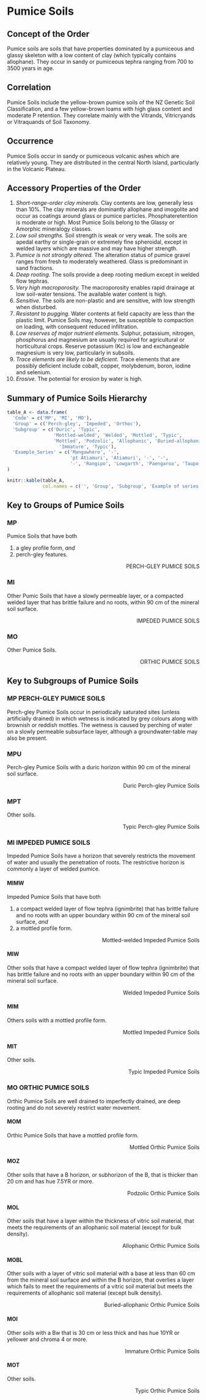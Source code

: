 # Pumice Soils

## Concept of the Order

Pumice soils are soils that have properties dominated by a pumiceous and glassy skeleton with a low content of clay (which typically contains allophane). They occur in sandy or pumiceous tephra ranging from 700 to 3500 years in age.

## Correlation

Pumice Soils include the yellow-brown pumice soils of the NZ Genetic Soil Classification, and a few yellow-brown loams with high glass content and moderate P retention. They correlate mainly with the Vitrands, Vitricryands or Vitraquands of Soil Taxonomy.

## Occurrence

Pumice Soils occur in sandy or pumiceous volcanic ashes which are relatively young. They are distributed in the central North Island, particularly in the Volcanic Plateau.

## Accessory Properties of the Order

  1.  _Short-range-order clay minerals._ Clay contents are low, generally less than 10%. The clay minerals are dominantly allophane and imogolite and occur as coatings around glass or pumice particles. Phosphateretention is moderate or high. Most Pumice Soils belong to the Glassy or Amorphic mineralogy classes.
  2.  _Low soil strengths._ Soil strength is weak or very weak. The soils are apedal earthy or single-grain or extremely fine spheroidal, except in welded layers which are massive and may have higher strength.
  3.  _Pumice is not strongly altered._ The alteration status of pumice gravel ranges from fresh to moderately weathered. Glass is predominant in sand fractions.
  4.  _Deep rooting._ The soils provide a deep rooting medium except in welded flow tephras.
  5.  _Very high macroporosity._ The macroporosity enables rapid drainage at low soil-water tensions. The available water content is high.
  6.  _Sensitive._ The soils are non-plastic and are sensitive, with low strength when disturbed.
  7. _Resistant to pugging._ Water contents at field capacity are less than the plastic limit. Pumice Soils may, however, be susceptible to compaction on loading, with consequent reduced infiltration.
  8.  _Low reserves of major nutrient elements._ Sulphur, potassium, nitrogen, phosphorus and magnesium are usually required for agricultural or horticultural crops. Reserve potassium (Kc) is low and exchangeable magnesium is very low, particularly in subsoils.
  9.  _Trace elements are likely to be deficient._ Trace elements that are possibly deficient include cobalt, copper, molybdenum, boron, iodine and selenium.
  10.  _Erosive._ The potential for erosion by water is high.

## Summary of Pumice Soils Hierarchy

```r
table_A <- data.frame(
  'Code' = c('MP', 'MI', 'MO'),
  'Group' = c('Perch-gley', 'Impeded', 'Orthoc'),
  'Subgroup' = c('Duric', 'Typic',
                 'Mottled-welded', 'Welded', 'Mottled', 'Typic',
                 'Mottled', 'Podzolic', 'Allophanic', 'Buried-allophanic',
                   'Immature', 'Typic'),
  'Example_Series' = c('Mangawhero', '-',
                       'pt Atiamuri', 'Atiamuri', '-', '-',
                       '-', 'Rangipo', 'Lowgarth', 'Paengaroa', 'Taupo', 'Turangi')
) 

knitr::kable(table_A,
             col.names = c('', 'Group', 'Subgroup', 'Example of series'))
```

## Key to Groups of Pumice Soils

### __MP__

Pumice Soils that have both 

  1.  a gley profile form, _and_
  2.  perch-gley features.

<div style="text-align: right"> PERCH-GLEY PUMICE SOILS </div>

### __MI__

Other Pumic Soils that have a slowly permeable layer, or a compacted welded layer that has brittle failure and no roots, within 90 cm of the mineral soil surface.

<div style="text-align: right"> IMPEDED PUMICE SOILS </div>

### __MO__

Other Pumice Soils.

<div style="text-align: right"> ORTHIC PUMICE SOILS </div>

## Key to Subgroups of Pumice Soils

### __MP__ PERCH-GLEY PUMICE SOILS

Perch-gley Pumice Soils occur in periodically saturated sites (unless artificially drained) in which wetness is indicated by grey colours along with brownish or reddish mottles. The wetness is caused by perching of water on a slowly permeable subsurface layer, although a groundwater-table may also be present.

### __MPU__

Perch-gley Pumice Soils with a duric horizon  within 90 cm of the mineral soil surface.

<div style="text-align: right"> Duric Perch-gley Pumice Soils </div>

### __MPT__

Other soils.

<div style="text-align: right"> Typic Perch-gley Pumice Soils </div>

### __MI__ IMPEDED PUMICE SOILS

Impeded Pumice Soils have a horizon that severely restricts the movement of water and usually the penetration of roots. The restrictive horizon is commonly a layer of welded pumice.

#### __MIMW__

Impeded Pumice Soils that have both

  1.  a compact welded layer of flow tephra (ignimbrite) that has brittle failure and no roots with an upper boundary within 90 cm of the mineral soil surface, _and_
  2.  a mottled profile form.

<div style="text-align: right"> Mottled-welded Impeded Pumice Soils </div>

#### __MIW__

Other soils that have a compact welded layer of flow tephra (ignimbrite) that has brittle failure and no roots with an upper boundary within 90 cm of the mineral soil surface.

<div style="text-align: right"> Welded Impeded Pumice Soils </div>

#### __MIM__

Others soils with a mottled profile form.

<div style="text-align: right"> Mottled Impeded Pumice Soils </div>

#### __MIT__

Other soils.

<div style="text-align: right"> Typic Impeded Pumice Soils </div>

### __MO__ ORTHIC PUMICE SOILS

Orthic Pumice Soils are well drained to imperfectly drained, are deep rooting and do not severely restrict water movement.

#### __MOM__

Orthic Pumice Soils that have a mottled profile form.

<div style="text-align: right"> Mottled Orthic Pumice Soils </div>

#### __MOZ__

Other soils that have a B horizon, or subhorizon of the B, that is thicker than 20 cm and has hue 7.5YR or more.

<div style="text-align: right"> Podzolic Orthic Pumice Soils </div>

#### __MOL__

Other soils that have a layer within the thickness of vitric soil material, that meets the requirements of an allophanic soil material (except for bulk density).

<div style="text-align: right"> Allophanic Orthic Pumice Soils </div>

#### __MOBL__

Other soils with a layer of vitric soil material with a base at less than 60 cm from the mineral soil surface and within the B horizon, that overlies a layer which fails to meet the requirements of a vitric soil material but meets the requirements of allophanic soil material (except bulk density).

<div style="text-align: right"> Buried-allophanic Orthic Pumice Soils </div>

#### __MOI__

Other soils with a Bw that is 30 cm or less thick and has hue 10YR or yellower and chroma 4 or more.

<div style="text-align: right"> Immature Orthic Pumice Soils </div>

#### __MOT__

Other soils. 

<div style="text-align: right"> Typic Orthic Pumice Soils </div>

